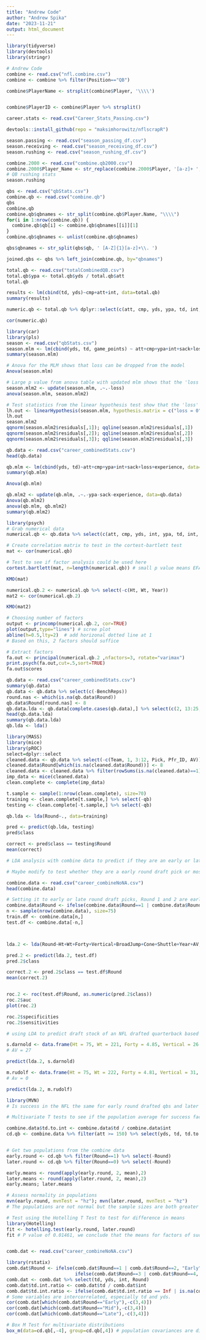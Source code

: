```yaml
---
title: "Andrew Code"
author: "Andrew Spika"
date: "2023-11-21"
output: html_document
---
```


```r
library(tidyverse)
library(devtools)
library(stringr)
```


```r
# Andrew Code
combine <- read.csv("nfl.combine.csv")
combine <- combine %>% filter(Position=="QB")

combine$PlayerName <- strsplit(combine$Player, '\\\\')


combine$PlayerID <- combine$Player %>% strsplit()

career.stats <- read.csv("Career_Stats_Passing.csv")

```

```r
devtools::install_github(repo = "maksimhorowitz/nflscrapR")

```

```r
season.passing <- read.csv("season_passing_df.csv")
season.receiving <- read.csv("season_receiving_df.csv")
season.rushing <- read.csv("season_rushing_df.csv")
```

```r
combine.2000 <- read.csv("combine.qb2000.csv")
combine.2000$Player_Name <- str_replace(combine.2000$Player, '[a-z]+ ', '.')
# QB rushing stats
season.rushing


```

```r
qbs <- read.csv("qbStats.csv")
combine.qb <- read.csv("combine.qb")
qbs
combine.qb
combine.qb$qbnames <- str_split(combine.qb$Player.Name, "\\\\")
for(i in 1:nrow(combine.qb)) {
  combine.qb$qb[i] <- combine.qb$qbnames[[i]][1]
}
combine.qb$qbnames <- unlist(combine.qb$qbnames)

qbs$qbnames <- str_split(qbs$qb, ' [A-Z]{1}[a-z]+\\. ')

joined.qbs <- qbs %>% left_join(combine.qb, by="qbnames")

```

```r
total.qb <- read.csv("totalCombinedQB.csv")
total.qb$ypa <- total.qb$yds / total.qb$att
total.qb

results <- lm(cbind(td, yds)~cmp+att+int, data=total.qb)
summary(results)

numeric.qb <- total.qb %>% dplyr::select(c(att, cmp, yds, ypa, td, int, sack, loss, game_points, Ht, Wt, Forty, Vertical, BroadJump, Year, Cone, Shuttle))

cor(numeric.qb)
```

```r
library(car)
library(pls)
season <- read.csv("qbStats.csv")
season.mlm <- lm(cbind(yds, td, game_points) ~ att+cmp+ypa+int+sack+loss+experience, data=season)
summary(season.mlm)

# Anova for the MLM shows that loss can be dropped from the model
Anova(season.mlm)

# Large p value from anova table with updated mlm shows that the 'loss' variable can be dropped because the model fits as well
season.mlm2 <- update(season.mlm, .~.-loss)
anova(season.mlm, season.mlm2)

# Test statistics from the linear hypothesis test show that the 'loss' variable can be dropped
lh.out <- linearHypothesis(season.mlm, hypothesis.matrix = c("loss = 0"))
lh.out
season.mlm2
qqnorm(season.mlm2$residuals[,1]); qqline(season.mlm2$residuals[,1])
qqnorm(season.mlm2$residuals[,2]); qqline(season.mlm2$residuals[,2])
qqnorm(season.mlm2$residuals[,3]); qqline(season.mlm2$residuals[,3])
```

```r
qb.data <- read.csv("career_combinedStats.csv")
head(qb.data)

qb.mlm <- lm(cbind(yds, td)~att+cmp+ypa+int+sack+loss+experience, data=qb.data)
summary(qb.mlm)

Anova(qb.mlm)

qb.mlm2 <- update(qb.mlm, .~.-ypa-sack-experience, data=qb.data)
Anova(qb.mlm2)
anova(qb.mlm, qb.mlm2)
summary(qb.mlm2)
```

```r
library(psych)
# Grab numerical data
numerical.qb <- qb.data %>% select(c(att, cmp, yds, int, ypa, td, int, sack, loss, game_points, experience, Ht, Wt, Year))

# Create correlation matrix to test in the cortest-bartlett test
mat <- cor(numerical.qb)

# Test to see if factor analysis could be used here
cortest.bartlett(mat, n=length(numerical.qb)) # small p value means EFA may be useful here

KMO(mat)

numerical.qb.2 <- numerical.qb %>% select(-c(Ht, Wt, Year))
mat2 <- cor(numerical.qb.2)

KMO(mat2)

# Choosing number of factors
output <- princomp(numerical.qb.2, cor=TRUE)
plot(output,type="lines") # scree plot 
abline(h=0.5,lty=2)  # add horizonal dotted line at 1
# Based on this, 2 factors should suffice

# Extract factors
fa.out <- principal(numerical.qb.2 ,nfactors=3, rotate="varimax")
print.psych(fa.out,cut=.5,sort=TRUE)
fa.out$scores
```

```r
qb.data <- read.csv("career_combinedStats.csv")
summary(qb.data)
qb.data <- qb.data %>% select(c(-BenchReps))
round.nas <- which(is.na(qb.data$Round))
qb.data$Round[round.nas] <- 8
qb.data.lda <- qb.data[complete.cases(qb.data),] %>% select(c(2, 13:25, -Team, -Pfr_ID, -Pick))
head(qb.data.lda)
summary(qb.data.lda)
qb.lda <- lda()
```

```r
library(MASS)
library(mice)
library(pROC)
select=dplyr::select
cleaned.data <- qb.data %>% select(-c(Team, 1, 3:12, Pick, Pfr_ID, AV))
cleaned.data$Round[which(is.na(cleaned.data$Round))] <- 8 
cleaned.data <- cleaned.data %>% filter(rowSums(is.na(cleaned.data)==1)<=2)
imp_data <- mice(cleaned.data)
clean.complete <- complete(imp_data)

t.sample <- sample(1:nrow(clean.complete), size=70)
training <- clean.complete[t.sample,] %>% select(-qb)
testing <- clean.complete[-t.sample,] %>% select(-qb)

qb.lda <- lda(Round~., data=training)

pred <- predict(qb.lda, testing)
pred$class

correct <- pred$class == testing$Round
mean(correct)

```

```r
# LDA analysis with combine data to predict if they are an early or late round draft pick

# Maybe modify to test whether they are a early round draft pick or most likely a starter for the team compared to a later pick most likely not a starter

combine.data <- read.csv("career_combineNoNA.csv")
head(combine.data)

# Setting it to early or late round draft picks, Round 1 and 2 are early, 3 and beyond considered late
combine.data$Round <- ifelse(combine.data$Round==1 | combine.data$Round==2, "Early", "Later")
n <- sample(nrow(combine.data), size=75)
train.df <- combine.data[n,]
test.df <- combine.data[-n,]



lda.2 <- lda(Round~Ht+Wt+Forty+Vertical+BroadJump+Cone+Shuttle+Year+AV, data=combine.data)

pred.2 <- predict(lda.2, test.df)
pred.2$class

correct.2 <- pred.2$class == test.df$Round
mean(correct.2)


roc.2 <- roc(test.df$Round, as.numeric(pred.2$class))
roc.2$auc
plot(roc.2)

roc.2$specificities
roc.2$sensitivities

# using LDA to predict draft stock of an NFL drafted quarterback based on their combine data

s.darnold <- data.frame(Ht = 75, Wt = 221, Forty = 4.85, Vertical = 26.5, BroadJump = 105, Cone = 6.96, Shuttle = 4.4, Year = 2018, AV=27)
# AV = 27

predict(lda.2, s.darnold)

m.rudolf <- data.frame(Ht = 75, Wt = 222, Forty = 4.81, Vertical = 31, BroadJump = 113, Cone = 6.95, Shuttle = 4.07, Year = 2018, AV = 0)
# Av = 0

predict(lda.2, m.rudolf)


```

```r

library(MVN)
# Is success in the NFL the same for early round drafted qbs and later round drafted qbs?

# Multivariate T tests to see if the population average for success factors like yards and touchdowns are the same for different round draft picks

combine.data$td.to.int <- combine.data$td / combine.data$int
cd.qb <- combine.data %>% filter(att >= 150) %>% select(yds, td, td.to.int, Round)


# Get two populations from the combine data
early.round <- cd.qb %>% filter(Round==1) %>% select(-Round)
later.round <- cd.qb %>% filter(Round==0) %>% select(-Round)

early.means <- round(apply(early.round, 2, mean),2)
later.means <- round(apply(later.round, 2, mean),2)
early.means; later.means

# Assess normality in populations
mvn(early.round, mvnTest = "hz"); mvn(later.round, mvnTest = "hz") 
# The populations are not normal but the sample sizes are both greater than 30 to compensate for non-normality

# Test using the Hotelling T Test to test for difference in means
library(Hotelling)
fit <- hotelling.test(early.round, later.round)
fit # P value of 0.01461, we conclude that the means for factors of success is different in quarterbacks drafted in early rounds compared to later rounds.



```

```r
comb.dat <- read.csv("career_combineNoNA.csv")

library(rstatix)
comb.dat$Round <- ifelse(comb.dat$Round==1 | comb.dat$Round==2, "Early", 
                         ifelse(comb.dat$Round==3 | comb.dat$Round==4, "Mid", "Late"))
comb.dat <- comb.dat %>% select(td, yds, int, Round)
comb.dat$td.int.ratio <- comb.dat$td / comb.dat$int
comb.dat$td.int.ratio <- ifelse(comb.dat$td.int.ratio == Inf | is.na(comb.dat$td.int.ratio), comb.dat$td, comb.dat$td.int.ratio)
# Some variables are intercorrelated, especially td and yds.
cor(comb.dat[which(comb.dat$Round=="Early"),-c(3,4)])
cor(comb.dat[which(comb.dat$Round=="Mid"),-c(3,4)])
cor(comb.dat[which(comb.dat$Round=="Late"),-c(3,4)])

# Box M Test for multivariate distributions
box_m(data=cd.qb[,-4], group=cd.qb[,4]) # population covariances are different for each group
```

